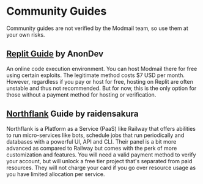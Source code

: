 
# Community Guides

<Callout emoji="ℹ️" type="info">
	Community guides are not verified by the Modmail team, so use them at your own risks.
</Callout>

## [Replit Guide](https://gist.github.com/anondev-sudo/24978429b85b44348bcff5c0885afe82) by AnonDev

An online code execution environment. You can host Modmail there for free using certain exploits. The legitimate method costs $7 USD per month. However, regardless if you pay or host for free, hosting on Replit are often unstable and thus not recommended. But for now, this is the only option for those without a payment method for hosting or verification.

## [Northflank](https://blog.project-mei.xyz/2023/04/11/hosting-discord-modmail-on-northflank/) Guide by raidensakura

Northflank is a Platform as a Service (PaaS) like Railway that offers abilities to run micro-services like bots, schedule jobs that run periodically and databases with a powerful UI, API and CLI. Their panel is a bit more advanced as compared to Railway but comes with the perk of more customization and features. You will need a valid payment method to verify your account, but will unlock a free tier project that's separated from paid resources. They will not charge your card if you go over resource usage as you have limited allocation per service.
